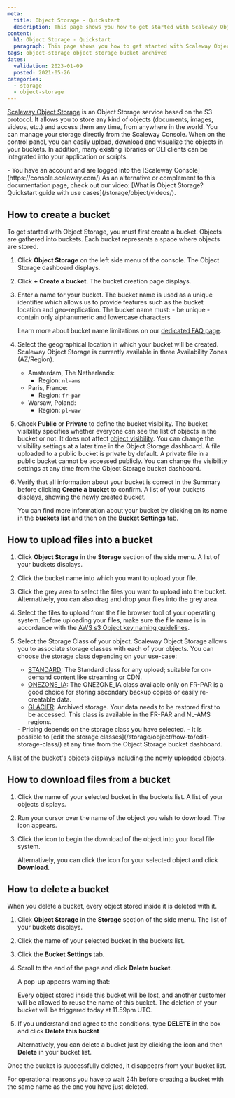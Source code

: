 ```yaml
---
meta:
  title: Object Storage - Quickstart
  description: This page shows you how to get started with Scaleway Object Storage.
content:
  h1: Object Storage - Quickstart
  paragraph: This page shows you how to get started with Scaleway Object Storage.
tags: object-storage object storage bucket archived
dates:
  validation: 2023-01-09
  posted: 2021-05-26
categories:
  - storage
  - object-storage
---
```


[Scaleway Object Storage](/storage/object/concepts/#object-storage) is an Object Storage service based on the S3 protocol. It allows you to store any kind of objects (documents, images, videos, etc.) and access them any time, from anywhere in the world. You can manage your storage directly from the Scaleway Console. When on the control panel, you can easily upload, download and visualize the objects in your buckets. In addition, many existing libraries or CLI clients can be integrated into your application or scripts.

<Macro id="iam-requirements" />
 
<Message type="requirement">
  - You have an account and are logged into the [Scaleway Console](https://console.scaleway.com/) 
</Message>

<Message type="tip">
  As an alternative or complement to this documentation page, check out our video: [What is Object Storage? Quickstart guide with use cases](/storage/object/videos/).
</Message>

## How to create a bucket

To get started with Object Storage, you must first create a bucket. Objects are gathered into buckets. Each bucket represents a space where objects are stored.

1. Click **Object Storage** on the left side menu of the console. The Object Storage dashboard displays.
2. Click **+ Create a bucket**. The bucket creation page displays.
3. Enter a name for your bucket. The bucket name is used as a unique identifier which allows us to provide features such as the bucket location and geo-replication.
    <Message type="note">
      The bucket name must:
        - be unique 
        - contain only alphanumeric and lowercase characters

      Learn more about bucket name limitations on our [dedicated FAQ page](https://www.scaleway.com/en/faq/is-there-a-limitation-in-the-bucket-name/).

    </Message>
4. Select the geographical location in which your bucket will be created. Scaleway Object Storage is currently available in three Availability Zones (AZ/Region).
    - Amsterdam, The Netherlands: 
      - Region: `nl-ams`
    - Paris, France: 
      - Region: `fr-par`
    - Warsaw, Poland: 
      - Region: `pl-waw`
5. Check **Public** or **Private** to define the bucket visibility. The bucket visibility specifies whether everyone can see the list of objects in the bucket or not. It does not affect [object visibility](/storage/object/concepts/#visibility). You can change the visibility settings at a later time in the Object Storage dashboard.
    <Message type="note">
      A file uploaded to a public bucket is private by default.
      A private file in a public bucket cannot be accessed publicly.
      You can change the visibility settings at any time from the Object Storage bucket dashboard.

    </Message>
6. Verify that all information about your bucket is correct in the Summary before clicking **Create a bucket** to confirm. A list of your buckets displays, showing the newly created bucket.

    You can find more information about your bucket by clicking on its name in the **buckets list** and then on the **Bucket Settings** tab.

## How to upload files into a bucket

1. Click **Object Storage** in the **Storage** section of the side menu. A list of your buckets displays.
2. Click the bucket name into which you want to upload your file.
3. Click the grey area to select the files you want to upload into the bucket. Alternatively, you can also drag and drop your files into the grey area. 
4. Select the files to upload from the file browser tool of your operating system.
    <Message type="important">
      Before uploading your files, make sure the file name is in accordance with the [AWS s3 Object key naming guidelines](https://docs.aws.amazon.com/AmazonS3/latest/dev/UsingMetadata.html#object-key-guidelines).
    </Message>
5. Select the Storage Class of your object. Scaleway Object Storage allows you to associate storage classes with each of your objects. You can choose the storage class depending on your use-case:
    - [STANDARD](/storage/object/concepts/#storage-class): The Standard class for any upload; suitable for on-demand content like streaming or CDN.
    - [ONEZONE_IA](/storage/object/concepts/#storage-class): The ONEZONE_IA class available only on FR-PAR is a good choice for storing secondary backup copies or easily re-creatable data.
    - [GLACIER](/storage/object/concepts/#storage-class): Archived storage. Your data needs to be restored first to be accessed. This class is available in the FR-PAR and NL-AMS regions.

    <Message type="note">
      - Pricing depends on the storage class you have selected. 
      - It is possible to [edit the storage classes](/storage/object/how-to/edit-storage-class/) at any time from the Object Storage bucket dashboard.
    </Message>

A list of the bucket's objects displays including the newly uploaded objects. 

## How to download files from a bucket

1. Click the name of your selected bucket in the buckets list. A list of your objects displays.
2. Run your cursor over the name of the object you wish to download. The <Icon name="download" /> icon appears.
3. Click the icon to begin the download of the object into your local file system. 

    Alternatively, you can click the <Icon name="more" /> icon for your selected object and click **Download**.

## How to delete a bucket

When you delete a bucket, every object stored inside it is deleted with it. 

1. Click **Object Storage** in the **Storage** section of the side menu. The list of your buckets displays. 
2. Click the name of your selected bucket in the buckets list.
3. Click the **Bucket Settings** tab. 
4. Scroll to the end of the page and click **Delete bucket**.

    A pop-up appears warning that:

    <Message type="important">
      Every object stored inside this bucket will be lost, and another customer will be allowed to reuse the name of this bucket. The deletion of your bucket will be triggered today at 11.59pm UTC.
    </Message>
5. If you understand and agree to the conditions, type **DELETE** in the box and click **Delete this bucket**

    Alternatively, you can delete a bucket just by clicking the <Icon name="more" /> icon and then **Delete** in your bucket list.

Once the bucket is successfully deleted, it disappears from your bucket list. 

<Message type="note">
  For operational reasons you have to wait 24h before creating a bucket with the same name as the one you have just deleted.
</Message>
